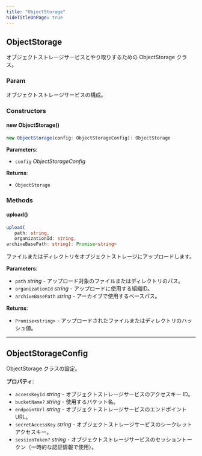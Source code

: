```yaml
---
title: "ObjectStorage"
hideTitleOnPage: true
---
```



## ObjectStorage

オブジェクトストレージサービスとやり取りするための ObjectStorage クラス。

### Param

オブジェクトストレージサービスの構成。

### Constructors

#### new ObjectStorage()

```ts
new ObjectStorage(config: ObjectStorageConfig): ObjectStorage
```

**Parameters**:

- `config` _ObjectStorageConfig_


**Returns**:

- `ObjectStorage`

### Methods

#### upload()

```ts
upload(
   path: string, 
   organizationId: string, 
archiveBasePath: string): Promise<string>
```

ファイルまたはディレクトリをオブジェクトストレージにアップロードします。

**Parameters**:

- `path` _string_ - アップロード対象のファイルまたはディレクトリのパス。
- `organizationId` _string_ - アップロードに使用する組織ID。
- `archiveBasePath` _string_ - アーカイブで使用するベースパス。


**Returns**:

- `Promise<string>` - アップロードされたファイルまたはディレクトリのハッシュ値。
***


## ObjectStorageConfig

ObjectStorage クラスの設定。

**プロパティ**:

- `accessKeyId` _string_ - オブジェクトストレージサービスのアクセスキー ID。
- `bucketName?` _string_ - 使用するバケット名。
- `endpointUrl` _string_ - オブジェクトストレージサービスのエンドポイント URL。
- `secretAccessKey` _string_ - オブジェクトストレージサービスのシークレットアクセスキー。
- `sessionToken?` _string_ - オブジェクトストレージサービスのセッショントークン（一時的な認証情報で使用）。
